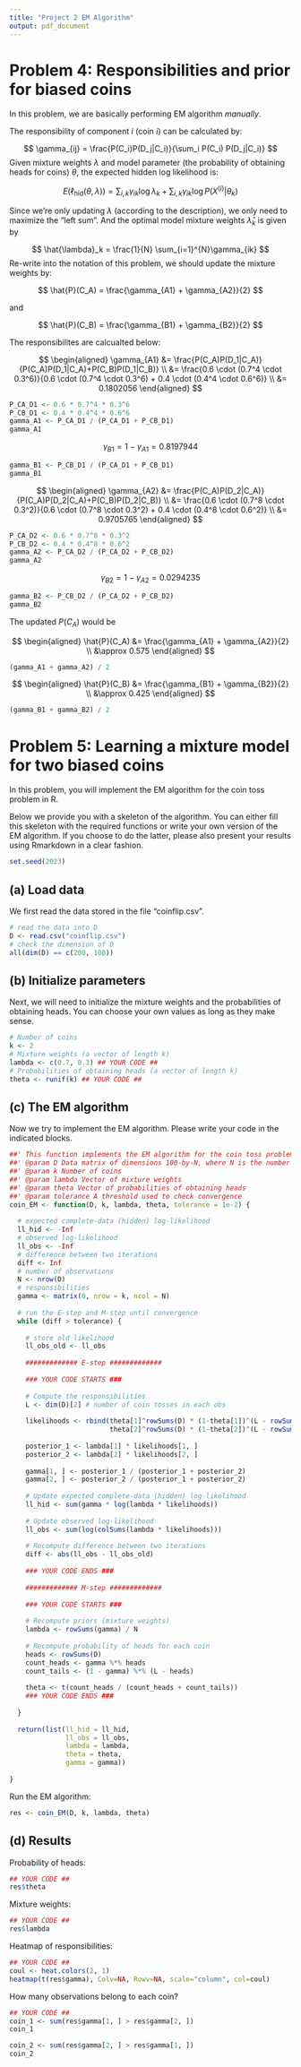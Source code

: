 ```yaml
---
title: "Project 2 EM Algorithm"
output: pdf_document
---
```


# Problem 4: Responsibilities and prior for biased coins

In this problem, we are basically performing EM algorithm 
_manually_.

The responsibility of component $i$ (coin $i$) can be calculated by:

$$
\gamma_{ij} = \frac{P(C_i)P(D_j|C_i)}{\sum_i P(C_i) P(D_j|C_i)}
$$
Given mixture weights $\lambda$ and model parameter (the probability of 
obtaining heads for coins) $\theta$, the expected hidden log likelihood is:

$$
E(\ell_{\text{hid}}(\theta, \lambda)) = 
\sum_{i,k}\gamma_{ik} \log\lambda_k + 
\sum_{i,k}\gamma_{ik} \log P(X^{(i)}|\theta_k)
$$

Since we're only updating $\lambda$ (according to the description), we only need
to maximize the "left sum". And the optimal model mixture weights 
$\hat{\lambda}_k$ is given by

$$
\hat{\lambda}_k = \frac{1}{N} \sum_{i=1}^{N}\gamma_{ik}
$$
Re-write into the notation of this problem, we should update the mixture weights
 by:

$$
\hat{P}(C_A) = \frac{\gamma_{A1} + \gamma_{A2}}{2}
$$

and 

$$
\hat{P}(C_B) = \frac{\gamma_{B1} + \gamma_{B2}}{2}
$$

The responsibilites are calcualted below:

$$
\begin{aligned}
\gamma_{A1} &= \frac{P(C_A)P(D_1|C_A)}{P(C_A)P(D_1|C_A)+P(C_B)P(D_1|C_B)} \\
&= \frac{0.6 \cdot (0.7^4 \cdot 0.3^6)}{0.6 \cdot (0.7^4 \cdot 0.3^6) + 0.4 \cdot (0.4^4 \cdot 0.6^6)} \\
&= 0.1802056
\end{aligned}
$$

```r
P_CA_D1 <- 0.6 * 0.7^4 * 0.3^6
P_CB_D1 <- 0.4 * 0.4^4 * 0.6^6
gamma_A1 <- P_CA_D1 / (P_CA_D1 + P_CB_D1)
gamma_A1
```
$$
\gamma_{B1} = 1 - \gamma_{A1} = 0.8197944
$$

```r
gamma_B1 <- P_CB_D1 / (P_CA_D1 + P_CB_D1)
gamma_B1
```

$$
\begin{aligned}
\gamma_{A2} &= \frac{P(C_A)P(D_2|C_A)}{P(C_A)P(D_2|C_A)+P(C_B)P(D_2|C_B)} \\
&= \frac{0.6 \cdot (0.7^8 \cdot 0.3^2)}{0.6 \cdot (0.7^8 \cdot 0.3^2) + 0.4 \cdot (0.4^8 \cdot 0.6^2)} \\
&= 0.9705765
\end{aligned}
$$

```r
P_CA_D2 <- 0.6 * 0.7^8 * 0.3^2
P_CB_D2 <- 0.4 * 0.4^8 * 0.6^2
gamma_A2 <- P_CA_D2 / (P_CA_D2 + P_CB_D2)
gamma_A2
```

$$
\gamma_{B2} = 1 - \gamma_{A2} = 0.0294235
$$

```r
gamma_B2 <- P_CB_D2 / (P_CA_D2 + P_CB_D2)
gamma_B2
```

The updated $P(C_A)$ would be

$$
\begin{aligned}
\hat{P}(C_A) &= \frac{\gamma_{A1} + \gamma_{A2}}{2} \\
&\approx 0.575
\end{aligned}
$$

```r
(gamma_A1 + gamma_A2) / 2
```

$$
\begin{aligned}
\hat{P}(C_B) &= \frac{\gamma_{B1} + \gamma_{B2}}{2} \\
&\approx 0.425
\end{aligned}
$$


```r
(gamma_B1 + gamma_B2) / 2
```

# Problem 5: Learning a mixture model for two biased coins

In this problem, you will implement the EM algorithm for the coin toss problem 
in R.

Below we provide you with a skeleton of the algorithm. You can either fill this 
skeleton with the required functions or write your own version of the EM 
algorithm. If you choose to do the latter, please also present your results 
using Rmarkdown in a clear fashion.

```r
set.seed(2023)
```

## (a) Load data

We first read the data stored in the file "coinflip.csv". 

```r
# read the data into D
D <- read.csv("coinflip.csv")
# check the dimension of D
all(dim(D) == c(200, 100))
```

## (b) Initialize parameters

Next, we will need to initialize the mixture weights and the probabilities of 
obtaining heads. You can choose your own values as long as they make sense.

```r
# Number of coins
k <- 2
# Mixture weights (a vector of length k)
lambda <- c(0.7, 0.3) ## YOUR CODE ##
# Probabilities of obtaining heads (a vector of length k)
theta <- runif(k) ## YOUR CODE ##
```

## (c) The EM algorithm

Now we try to implement the EM algorithm. Please write your code in the 
indicated blocks.

```r
##' This function implements the EM algorithm for the coin toss problem
##' @param D Data matrix of dimensions 100-by-N, where N is the number of observations
##' @param k Number of coins
##' @param lambda Vector of mixture weights
##' @param theta Vector of probabilities of obtaining heads
##' @param tolerance A threshold used to check convergence
coin_EM <- function(D, k, lambda, theta, tolerance = 1e-2) {
  
  # expected complete-data (hidden) log-likelihood
  ll_hid <- -Inf
  # observed log-likelihood
  ll_obs <- -Inf
  # difference between two iterations
  diff <- Inf
  # number of observations
  N <- nrow(D)
  # responsibilities
  gamma <- matrix(0, nrow = k, ncol = N)
  
  # run the E-step and M-step until convergence 
  while (diff > tolerance) {
    
    # store old likelihood
    ll_obs_old <- ll_obs
    
    ############# E-step #############
    
    ### YOUR CODE STARTS ###
    
    # Compute the responsibilities
    L <- dim(D)[2] # number of coin tosses in each obs
    
    likelihoods <- rbind(theta[1]^rowSums(D) * (1-theta[1])^(L - rowSums(D)),
                         theta[2]^rowSums(D) * (1-theta[2])^(L - rowSums(D)))
    
    posterior_1 <- lambda[1] * likelihoods[1, ]
    posterior_2 <- lambda[2] * likelihoods[2, ]
    
    gamma[1, ] <- posterior_1 / (posterior_1 + posterior_2)
    gamma[2, ] <- posterior_2 / (posterior_1 + posterior_2)
    
    # Update expected complete-data (hidden) log-likelihood
    ll_hid <- sum(gamma * log(lambda * likelihoods)) 
    
    # Update observed log-likelihood
    ll_obs <- sum(log(colSums(lambda * likelihoods)))
    
    # Recompute difference between two iterations
    diff <- abs(ll_obs - ll_obs_old)
    
    ### YOUR CODE ENDS ###
    
    ############# M-step #############
    
    ### YOUR CODE STARTS ###
    
    # Recompute priors (mixture weights)
    lambda <- rowSums(gamma) / N
    
    # Recompute probability of heads for each coin
    heads <- rowSums(D)
    count_heads <- gamma %*% heads
    count_tails <- (1 - gamma) %*% (L - heads)
    
    theta <- t(count_heads / (count_heads + count_tails))
    ### YOUR CODE ENDS ###
    
  }
  
  return(list(ll_hid = ll_hid, 
              ll_obs = ll_obs, 
              lambda = lambda, 
              theta = theta,
              gamma = gamma))
  
}
```

Run the EM algorithm:

```r
res <- coin_EM(D, k, lambda, theta)
```


## (d) Results

Probability of heads:

```r
## YOUR CODE ##
res$theta
```

Mixture weights:

```r
## YOUR CODE ##
res$lambda
```

Heatmap of responsibilities:

```r
## YOUR CODE ##
coul <- heat.colors(2, 1)
heatmap(t(res$gamma), Colv=NA, Rowv=NA, scale="column", col=coul)
```

How many observations belong to each coin?

```r
## YOUR CODE ##
coin_1 <- sum(res$gamma[1, ] > res$gamma[2, ])
coin_1
```

```r
coin_2 <- sum(res$gamma[2, ] > res$gamma[1, ])
coin_2
```
